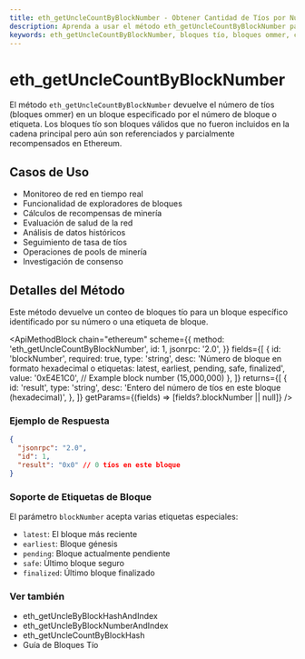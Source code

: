 ```yaml
---
title: eth_getUncleCountByBlockNumber - Obtener Cantidad de Tíos por Número de Bloque | Métodos API de Ethereum
description: Aprenda a usar el método eth_getUncleCountByBlockNumber para recuperar el número de bloques tío en una altura de bloque específica de la blockchain Ethereum.
keywords: eth_getUncleCountByBlockNumber, bloques tío, bloques ommer, conteo de tíos ethereum, número de bloque, estadísticas de minería
---
```


# eth_getUncleCountByBlockNumber

El método `eth_getUncleCountByBlockNumber` devuelve el número de tíos (bloques ommer) en un bloque especificado por el número de bloque o etiqueta. Los bloques tío son bloques válidos que no fueron incluidos en la cadena principal pero aún son referenciados y parcialmente recompensados en Ethereum.

## Casos de Uso

- Monitoreo de red en tiempo real
- Funcionalidad de exploradores de bloques
- Cálculos de recompensas de minería
- Evaluación de salud de la red
- Análisis de datos históricos
- Seguimiento de tasa de tíos
- Operaciones de pools de minería
- Investigación de consenso

## Detalles del Método

Este método devuelve un conteo de bloques tío para un bloque específico identificado por su número o una etiqueta de bloque.

<ApiMethodBlock
	chain="ethereum"
	scheme={{
		method: 'eth_getUncleCountByBlockNumber',
		id: 1,
		jsonrpc: '2.0',
	}}
	fields={[
		{
			id: 'blockNumber',
			required: true,
			type: 'string',
			desc: 'Número de bloque en formato hexadecimal o etiquetas: latest, earliest, pending, safe, finalized',
			value: '0xE4E1C0', // Example block number (15,000,000)
		},
	]}
	returns={[
		{
			id: 'result',
			type: 'string',
			desc: 'Entero del número de tíos en este bloque (hexadecimal)',
		},
	]}
	getParams={(fields) => [fields?.blockNumber || null]}
/>

### Ejemplo de Respuesta

```json
{
  "jsonrpc": "2.0",
  "id": 1,
  "result": "0x0" // 0 tíos en este bloque
}
```


### Soporte de Etiquetas de Bloque

El parámetro `blockNumber` acepta varias etiquetas especiales:

- `latest`: El bloque más reciente
- `earliest`: Bloque génesis
- `pending`: Bloque actualmente pendiente
- `safe`: Último bloque seguro
- `finalized`: Último bloque finalizado

### Ver también

- <Link to="/docs/ethereum/core-methods/eth_getUncleByBlockHashAndIndex">eth_getUncleByBlockHashAndIndex</Link>
- <Link to="/docs/ethereum/core-methods/eth_getUncleByBlockNumberAndIndex">eth_getUncleByBlockNumberAndIndex</Link>
- <Link to="/docs/ethereum/core-methods/eth_getUncleCountByBlockHash">eth_getUncleCountByBlockHash</Link>
- <Link to="/docs/ethereum/guides/uncle-blocks">Guía de Bloques Tío</Link>
